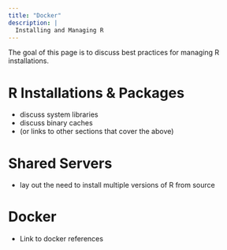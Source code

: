 ```yaml
---
title: "Docker"
description: |
  Installing and Managing R
---
```


The goal of this page is to discuss best practices for managing R installations.

# R Installations & Packages
- discuss system libraries
- discuss binary caches
- (or links to other sections that cover the above)

# Shared Servers
- lay out the need to install multiple versions of R from source

# Docker
- Link to docker references